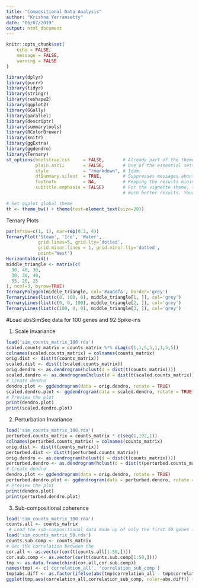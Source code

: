 ```yaml
---
title: "Compositional Data Analysis"
author: "Krishna Yerramsetty"
date: "06/07/2019"
output: html_document
---
```


```r
knitr::opts_chunk$set(
	echo = FALSE,
	message = FALSE,
	warning = FALSE
)
```



```r
library(dplyr)
library(purrr)
library(tidyr)
library(stringr)
library(reshape2)
library(ggplot2)
library(GGally)
library(parallel)
library(descriptr)
library(summarytools)
library(RColorBrewer)
library(knitr)
library(ggExtra)
library(ggdendro)
library(Ternary)
st_options(bootstrap.css     = FALSE,       # Already part of the theme so no need for it
           plain.ascii       = FALSE,       # One of the essential settings
           style             = "rmarkdown", # Idem.
           dfSummary.silent  = TRUE,        # Suppresses messages about temporary files
           footnote          = NA,          # Keeping the results minimalistic
           subtitle.emphasis = FALSE)       # For the vignette theme, this gives
                                            # much better results. Your mileage may vary.
```


```r
# Set ggplot global theme
th <- theme_bw() + theme(text=element_text(size=20))
```


Ternary Plots
```r
par(mfrow=c(1, 1), mar=rep(0.3, 4))
TernaryPlot('Steam', 'Ice', 'Water', 
            grid.lines=5, grid.lty='dotted',
            grid.minor.lines = 1, grid.minor.lty='dotted',
            point='West')
HorizontalGrid()
middle_triangle <- matrix(c(
  30, 40, 30,
  30, 30, 40,
  55, 20, 25
), ncol=3, byrow=TRUE)
TernaryPolygon(middle_triangle, col='#aaddfa', border='grey')
TernaryLines(list(c(0, 100, 0), middle_triangle[1, ]), col='grey')
TernaryLines(list(c(0, 0, 100), middle_triangle[2, ]), col='grey')
TernaryLines(list(c(100, 0, 0), middle_triangle[3, ]), col='grey')
```


#Load absSimSeq data for 100 genes and 92 Spike-ins

1. Scale Invariance
```r
load('sim_counts_matrix_100.rda')
scaled.counts_matrix = counts_matrix %*% diag(c(1,1,5,5,1,1,5,5))
colnames(scaled.counts_matrix) = colnames(counts_matrix)
orig.dist <- dist(t(counts_matrix))
scaled.dist <- dist(t(scaled.counts_matrix))
orig.dendro <- as.dendrogram(hclust(d = dist(t(counts_matrix))))
scaled.dendro <- as.dendrogram(hclust(d = dist(t(scaled.counts_matrix))))
# Create dendro
dendro.plot <- ggdendrogram(data = orig.dendro, rotate = TRUE)
scaled.dendro.plot <- ggdendrogram(data = scaled.dendro, rotate = TRUE)
# Preview the plot
print(dendro.plot)
print(scaled.dendro.plot)
```


2. Perturbation Invariance
```r
load('sim_counts_matrix_100.rda')
perturbed.counts_matrix = counts_matrix * c(seq(1,192,1))
colnames(perturbed.counts_matrix) = colnames(counts_matrix)
orig.dist <- dist(t(counts_matrix))
perturbed.dist <- dist(t(perturbed.counts_matrix))
orig.dendro <- as.dendrogram(hclust(d = dist(t(counts_matrix))))
perturbed.dendro <- as.dendrogram(hclust(d = dist(t(perturbed.counts_matrix))))
# Create dendro
dendro.plot <- ggdendrogram(data = orig.dendro, rotate = TRUE)
perturbed.dendro.plot <- ggdendrogram(data = perturbed.dendro, rotate = TRUE)
# Preview the plot
print(dendro.plot)
print(perturbed.dendro.plot)
```

3. Sub-compositional coherence
```r
load('sim_counts_matrix_100.rda')
counts.all <- counts_matrix
 # Load the sub-compositional data made up of only the first 50 genes (features) + 92 controls from the original data of 100 genes (features) + 92 controls
load('sim_counts_matrix_50.rda')
counts.sub.comp <- counts_matrix
# Get the correlation between the 
cor.all <- as.vector(cor(t(counts.all[1:50,])))
cor.sub.comp <- as.vector(cor(t(counts.sub.comp[1:50,])))
tmp <- as.data.frame(cbind(cor.all,cor.sub.comp))
names(tmp) <- c('correlation_all', 'correlation_sub_comp')
tmp$abs.diff <- as.factor(ifelse(abs(tmp$correlation_all - tmp$correlation_sub_comp)>0.5,1,0))
ggplot(tmp,aes(correlation_all,correlation_sub_comp, color=abs.diff)) + geom_point(size=2) + th + scale_colour_manual(values = c("1" = "Red", "0" = "Blue")) + theme(legend.position = "none")
```
